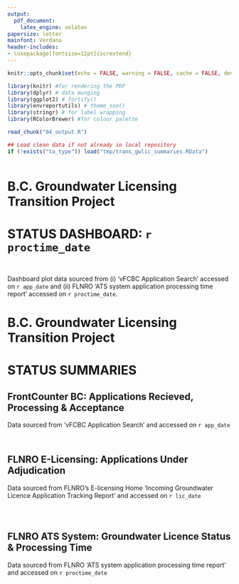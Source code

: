 ```yaml
---
output: 
  pdf_document:
    latex_engine: xelatex
papersize: letter
mainfont: Verdana
header-includes:
- \usepackage[fontsize=12pt]{scrextend}  
---
```



```r
knitr::opts_chunk$set(echo = FALSE, warning = FALSE, cache = FALSE, dev = "cairo_pdf")

library(knitr) #for rendering the PDF
library(dplyr) # data munging
library(ggplot2) # fortify()
library(envreportutils) # theme_soe()
library(stringr) # for label wrapping
library(RColorBrewer) #for colour palette

read_chunk("04_output.R")

## Load clean data if not already in local repository
if (!exists("ta_type")) load("tmp/trans_gwlic_summaries.RData")
```


```r
```
<!--\pagenumbering{gobble}-->


# B.C. Groundwater Licensing Transition Project

\vspace{12pt}

# STATUS DASHBOARD: `r proctime_date`

\vspace{32pt}

```r

```

\vspace{32pt}

```r

```

\vspace{24pt}

Dashboard plot data sourced from (i) 'vFCBC Application Search' accessed on `r app_date` and (ii) FLNRO 'ATS system application processing time report' accessed on `r proctime_date`.

\newpage

# B.C. Groundwater Licensing Transition Project

\vspace{12pt}

# STATUS SUMMARIES

\vspace{32pt}

## FrontCounter BC: Applications Recieved, Processing & Acceptance 

Data sourced from 'vFCBC Application Search' and accessed on `r app_date` 
<!--projected estimates from ENV Water Protection & Sustainability Branch-->

\vspace{12pt}
  
```r

```

\vspace{24pt}

```r

```


\newpage

## FLNRO E-Licensing: Applications Under Adjudication 

Data sourced from FLNRO's E-licensing Home 'Incoming Groundwater Licence Application Tracking Report' and accessed on `r lic_date`

\vspace{12pt}

```r

```

\vspace{14pt}

```r

```


```r

```

\newpage

## FLNRO ATS System: Groundwater Licence Status & Processing Time

Data sourced from FLNRO 'ATS system application processing time report' and accessed on `r proctime_date`

\vspace{24pt}

```r

```
<!--
```r

```
-->